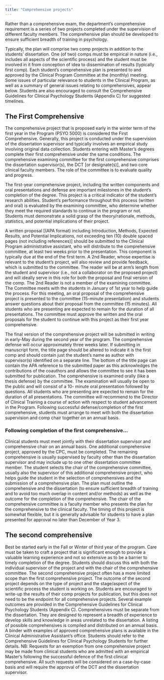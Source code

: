 ```yaml
---
title: "Comprehensive projects"
---
```


Rather than a comprehensive exam, the department’s comprehensive requirement is a series of two projects completed under the supervision of different faculty members. The comprehensive plan should be developed to ensure sufficient breadth of training in psychology.

Typically, the plan will comprise two comp projects in addition to the students’ dissertation. One (of two) comps must be empirical in nature (i.e., includes all aspects of the scientific process) and the student must be involved in it from conception of idea to dissemination of results (typically first comp). Each student’s comprehensive plan is presented to and approved by the Clinical Program Committee at the (monthly) meeting. Some issues of particular relevance to students in the Clinical Program, as well as a summary of general issues relating to comprehensives, appear below. Students are also encouraged to consult the Comprehensive Guidelines for Clinical Psychology Students (Appendix C) for suggested timelines.

## The First Comprehensive

The comprehensive project that is proposed early in the winter term of the first year in the Program (PSYO 5000) is considered the First Comprehensive. Generally, this project is conducted under the supervision of the dissertation supervisor and typically involves an empirical study involving original data collection. Students entering with Master's degrees complete their first comprehensive under the same conditions. The comprehensive examining committee for the first comprehensive comprises the dissertation supervisor(s), the DCT \[or designate(s)\], and two core clinical faculty members. The role of the committee is to evaluate quality and progress.

The first-year comprehensive project, including the written components and oral presentations and defense are important milestones in the student’s completion of the degree. This project is a critical indicator of the student’s research abilities. Student’s performance throughout this process (written and oral) is evaluated by the examining committee, who determine whether they meet the required standards to continue in the program or not. Students must demonstrate a solid grasp of the theory/rationale, methods, statistics, and potential implications of their project.

A written proposal \[(APA format) including Introduction, Methods, Expected Results, and Potential Implications, not exceeding ten (10) double spaced pages (not including references)\] should be submitted to the Clinical Program administrative assistant, who will distribute to the comprehensive committee, at least two weeks prior to the presentation. This component is typically due at the end of the first term. A 2nd Reader, whose expertise is relevant to the student’s project, will also review and provide feedback, which is submitted to the committee. The reader will be at arm’s length from the student and supervisor (i.e., not a collaborator on the proposed project) and will ideally serve in this role for both the proposal and final version of the comp. The 2nd Reader is not a member of the examining committee. The Committee meets with the students in January of 1st year to help guide the process. For this meeting, an oral proposal of the comprehensive project is presented to the committee (15-minute presentation) and students answer questions about their proposal from the committee (15 minutes). All students who are presenting are expected to remain for the duration of all presentations. The committee must approve the written and the oral proposals for the student to continue with this project as their first year comprehensive.

The final version of the comprehensive project will be submitted in writing in early-May during the second year of the program. The comprehensive defense will occur approximately three weeks later. If submitting in manuscript form, the title page should be altered to indicate it is the first comp and should contain just the student’s name as author with supervisor(s) identified on a separate line. The bottom of the title page can contain the APA reference to the submitted paper as this acknowledges the contributions of the coauthors and allows the committee to see it has been submitted for publication. The comprehensive is examined orally (like a thesis defense) by the committee. The examination will usually be open to the public and will consist of a 10- minute oral presentation followed by questions. All students who are presenting are expected to remain for the duration of all presentations. The committee will recommend to the Director of Clinical Training a course of action with respect to student advancement in the Program. Following successful defense/completion of the first comprehensive, students must arrange to meet with both the dissertation supervision and comp chair together on an annual basis.

### Following completion of the first comprehensive...

Clinical students must meet jointly with their dissertation supervisor and comprehensive chair on an annual basis. One additional comprehensive project, approved by the CPC, must be completed. The remaining comprehensive is usually supervised by faculty other than the dissertation supervisor and may include up to one other dissertation committee member. The student selects the chair of the comprehensive committee, usually also the supervisor of this additional comprehensive project, who helps guide the student in the selection of comprehensives and the submission of a comprehensive plan. The plan must outline the comprehensive and the dissertation (to ensure sufficient breadth of training and to avoid too much overlap in content and/or methods) as well as the outcome for the completion of the comprehensive. The chair of the comprehensive committee is a faculty member who presents the plan for the comprehensive to the clinical faculty. The timing of this project is somewhat flexible, but it is generally advisable for students to have a plan presented for approval no later than December of Year 3.

## The second comprehensive

Best be started early in the Fall or Winter of third year of the program. Care must be taken to craft a project that is significant enough to provide a valuable learning experience and not so extensive as to be a barrier to timely completion of the degree. Students should discuss this with both the individual supervisor of the project and with the chair of the comprehensive committee. The second comprehensive project often has a more limited scope than the first comprehensive project. The outcome of the second project depends on the type of project and the stage/aspect of the scientific process the student is working on. Students are encouraged to write-up the results of their comp projects for publication, but this does not need to be the endpoint for all comprehensive projects. Several example outcomes are provided in the Comprehensive Guidelines for Clinical Psychology Students (Appendix C). Comprehensives must be separate from the dissertation. They are designed to represent a breadth of experience to develop skills and knowledge in areas unrelated to the dissertation. A listing of possible comprehensives is compiled and distributed on an annual basis. A binder with examples of approved comprehensive plans is available in the Clinical Administrative Assistant’s office. Students should refer to the Comprehensive Guidelines for Clinical Psychology Students for further details. NB: Requests for an exemption from one comprehensive project may be made from clinical students who are admitted with an empirical Master's following the successful defence of the first clinical comprehensive. All such requests will be considered on a case-by-case basis and will require the approval of the DCT and the dissertation supervisor.
